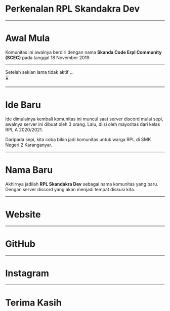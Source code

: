 

<Head>
  <title>Perkenalan RPL Skandakra Dev</title>
  <link rel="icon" href="https://rpl-skandakra.vercel.app/logo.png" />
</Head>

<Container>

<div>

# Perkenalan RPL Skandakra Dev

<NewLogo />

</div>

</Container>

---

<Container>

<div>

# Awal Mula

Komunitas ini awalnya berdiri dengan nama **Skanda Code Erpl Community (SCEC)** pada tanggal
18 November 2019.

<OldLogo />

</div>

</Container>

---

<Container>
  Setelah sekian lama tidak aktif ... <br />⌛
</Container>

---

<Container>

<div>

# Ide Baru

Ide dimulainya kembali komunitas ini muncul saat server discord mulai sepi,
awalnya server ini dibuat oleh 3 orang. Lalu, diisi oleh mayoritas dari kelas
RPL A 2020/2021.

Daripada sepi, kita coba bikin jadi komunitas untuk warga RPL di SMK Negeri 2 Karanganyar.

</div>

</Container>

---

<Container>

<div>

# Nama Baru

Akhirnya jadilah **RPL Skandakra Dev** sebagai nama komunitas yang baru. Dengan server
discord yang akan menjadi tempat diskusi kita.

</div>

</Container>

---

<Container>

<div>

# Website

<Website />

</div>

</Container>

---

<Container>

<div>

# GitHub

<Github />

</div>

</Container>

---

<Container>

<div>

# Instagram

<Instagram />

</div>

</Container>

---

<Container>

<div>

# Terima Kasih

<NewLogoSquare />

</div>

</Container>
